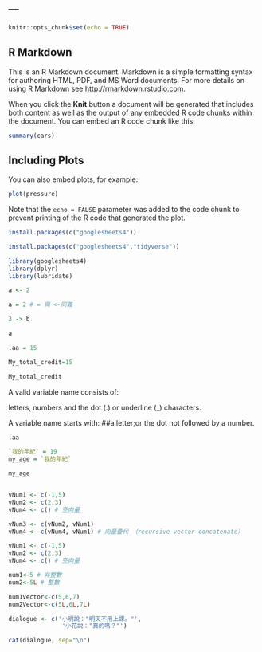 ---
---

```r
knitr::opts_chunk$set(echo = TRUE)
```

## R Markdown

This is an R Markdown document. Markdown is a simple formatting syntax for authoring HTML, PDF, and MS Word documents. For more details on using R Markdown see <http://rmarkdown.rstudio.com>.

When you click the **Knit** button a document will be generated that includes both content as well as the output of any embedded R code chunks within the document. You can embed an R code chunk like this:

```r
summary(cars)
```

## Including Plots

You can also embed plots, for example:

```r
plot(pressure)
```

Note that the `echo = FALSE` parameter was added to the code chunk to prevent printing of the R code that generated the plot.
```r
install.packages(c("googlesheets4"))
```
```r
install.packages(c("googlesheets4","tidyverse"))
```
```r
library(googlesheets4)
library(dplyr)
library(lubridate)
```
```r
a <- 2
```


```r
a = 2 # = 與 <-同義
```
```r
3 -> b
```
```r
a
```
```r
.aa = 15
```


```r
My_total_credit=15
```
```r
My_total_credit
```
A valid variable name consists of:

letters, numbers and the dot (.) or underline (_) characters.

A variable name starts with: 
##a letter;or the dot not followed by a number.
```r
.aa
```
```r
`我的年紀` = 19
my_age = `我的年紀`
```

```r
my_age
```
```r

```
```r
vNum1 <- c(-1,5)
vNum2 <- c(2,3)
vNum4 <- c() # 空向量
```
```r
vNum3 <- c(vNum2, vNum1)
vNum4 <- c(vNum4, vNum1) # 向量疊代 （recursive vector concatenate）
```
```r
vNum1 <- c(-1,5)
vNum2 <- c(2,3)
vNum4 <- c() # 空向量
```
```r
num1<-5 # 非整數
num2<-5L # 整數

num1Vector<-c(5,6,7)
num2Vector<-c(5L,6L,7L)
```
```r
dialogue <- c('小明說："明天不用上課。"',
               '小花說："真的嗎？"')

cat(dialogue, sep="\n")
```

